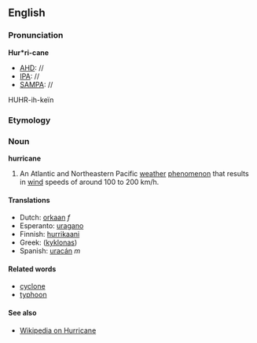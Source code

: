 ==English==

===Pronunciation===
'''Hur*ri-cane'''
*[[AHD]]: //
*[[IPA]]: //
*[[SAMPA]]: //
HUHR-ih-ke&iuml;n

===Etymology===

===Noun===
'''hurricane'''

#An Atlantic and Northeastern Pacific [[weather]] [[phenomenon]] that results in [[wind]] speeds of around 100 to 200 km/h.

====Translations====
*Dutch: [[orkaan]] ''f''
*Esperanto: [[uragano]]
*Finnish: [[hurrikaani]]
*Greek: ([[kyklonas]])
*Spanish: [[uracán]] ''m''

====Related words====
*[[cyclone]]
*[[typhoon]]

====See also====
*[[wikipedia:en:Hurricane|Wikipedia on Hurricane]]